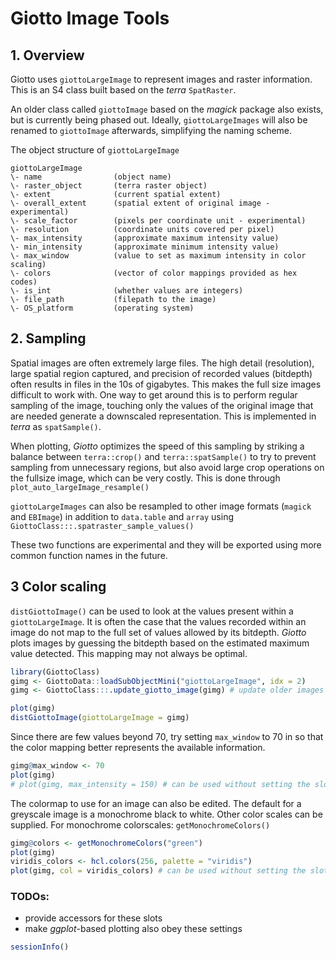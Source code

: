 # Giotto Image Tools

## 1. Overview

Giotto uses `giottoLargeImage` to represent images and raster information. This
is an S4 class built based on the *terra* `SpatRaster`.

An older class called `giottoImage` based on the *magick* package also exists,
but is currently being phased out. Ideally, `giottoLargeImages` will also
be renamed to `giottoImage` afterwards, simplifying the naming scheme.

The object structure of `giottoLargeImage`
```
giottoLargeImage
\- name                (object name)
\- raster_object       (terra raster object)
\- extent              (current spatial extent)
\- overall_extent      (spatial extent of original image - experimental)
\- scale_factor        (pixels per coordinate unit - experimental)
\- resolution          (coordinate units covered per pixel)
\- max_intensity       (approximate maximum intensity value)
\- min_intensity       (approximate minimum intensity value)
\- max_window          (value to set as maximum intensity in color scaling)
\- colors              (vector of color mappings provided as hex codes)
\- is_int              (whether values are integers)
\- file_path           (filepath to the image)
\- OS_platform         (operating system)
```


## 2. Sampling

Spatial images are often extremely large files. The high detail (resolution),
large spatial region captured, and precision of recorded values (bitdepth)
often results in files in the 10s of gigabytes. This makes the full size images
difficult to work with. One way to get around this is to perform regular
sampling of the image, touching only the values of the original image that are
needed generate a downscaled representation. This is implemented in *terra*
as `spatSample()`.

When plotting, *Giotto* optimizes the speed of this sampling by striking a balance
between `terra::crop()` and `terra::spatSample()` to try to prevent sampling from
unnecessary regions, but also avoid large crop operations on the fullsize image,
which can be very costly. This is done through `plot_auto_largeImage_resample()`

`giottoLargeImages` can also be resampled to other image formats (`magick` and 
`EBImage`) in addition to `data.table` and `array` using `GiottoClass:::.spatraster_sample_values()`

These two functions are experimental and they will be exported using more common
function names in the future.

## 3 Color scaling
`distGiottoImage()` can be used to look at the values present within a
`giottoLargeImage`. It is often the case that the values recorded within an
image do not map to the full set of values allowed by its bitdepth.
*Giotto* plots images by guessing the bitdepth based on the estimated maximum
value detected. This mapping may not always be optimal.

```r
library(GiottoClass)
gimg <- GiottoData::loadSubObjectMini("giottoLargeImage", idx = 2)
gimg <- GiottoClass:::.update_giotto_image(gimg) # update older images that are missing slots

plot(gimg)
distGiottoImage(giottoLargeImage = gimg)
```

Since there are few values beyond 70, try setting `max_window` to 70 in so
that the color mapping better represents the available information.

```r
gimg@max_window <- 70
plot(gimg)
# plot(gimg, max_intensity = 150) # can be used without setting the slot
```


The colormap to use for an image can also be edited. The default for a greyscale
image is a monochrome black to white. Other color scales can be supplied.
For monochrome colorscales: `getMonochromeColors()`
```r
gimg@colors <- getMonochromeColors("green")
plot(gimg)
viridis_colors <- hcl.colors(256, palette = "viridis")
plot(gimg, col = viridis_colors) # can be used without setting the slot
```

### TODOs:

- provide accessors for these slots    
- make *ggplot*-based plotting also obey these settings    

```r
sessionInfo()
```
